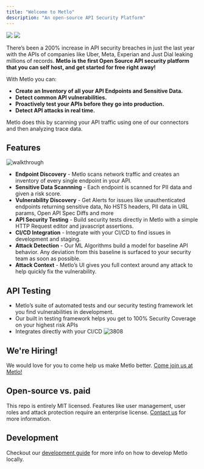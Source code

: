 ```yaml
---
title: "Welcome to Metlo"
description: "An open-source API Security Platform"
---
```


<Frame>
  <img className="w-full block dark:hidden" src="/logo/light.svg"></img>
  <img className="w-full hidden dark:block" src="/logo/dark.svg"></img>
</Frame>

There’s been a 200% increase in API security breaches in just the last year with
the APIs of companies like Uber, Meta, Experian and Just Dial leaking millions
of records. **Metlo is the first Open Source API security platform that you can
self host, and get started for free right away!**

With Metlo you can:

- **Create an Inventory of all your API Endpoints and Sensitive Data.**
- **Detect common API vulnerabilities.**
- **Proactively test your APIs before they go into production.**
- **Detect API attacks in real time.**

Metlo does this by scanning your API traffic using one of our connectors and
then analyzing trace data.

## Features

![walkthrough](/images/walkthrough.gif)

- **Endpoint Discovery** - Metlo scans network traffic and creates an inventory
  of every single endpoint in your API.
- **Sensitive Data Scannning** - Each endpoint is scanned for PII data and
  given a risk score.
- **Vulnerability Discovery** - Get Alerts for issues like unauthenticated
  endpoints returning sensitive data, No HSTS headers, PII data in URL params,
  Open API Spec Diffs and more
- **API Security Testing** - Build security tests directly in Metlo with a
  simple HTTP Request editor and javascript assertions.
- **CI/CD Integration** - Integrate with your CI/CD to find issues in
  development and staging.
- **Attack Detection** - Our ML Algorithms build a model for baseline API
  behavior. Any deviation from this baseline is surfaced to your security team
  as soon as possible.
- **Attack Context** - Metlo’s UI gives you full context around any attack to
  help quickly fix the vulnerability.

## API Testing

- Metlo’s suite of automated tests and our security testing framework let you
  find vulnerabilities in development.
- Our built in testing framework helps you get to 100% Security Coverage on your
  highest risk APIs
- Integrates directly with your CI/CD
  ![3808](/images/54e1d5a-Screenshot_2022-12-26_at_7.15.40_PM.png)

## We're Hiring!

We would love for you to come help us make Metlo better.
[Come join us at Metlo!](mailto:akshay@metlo.com)

## Open-source vs. paid

This repo is entirely MIT licensed. Features like user management, user roles
and attack protection require an enterprise license.
[Contact us](mailto:akshay@metlo.com) for more information.

## Development

Checkout our [development guide](/development-guide) for more info on how to
develop Metlo locally.
